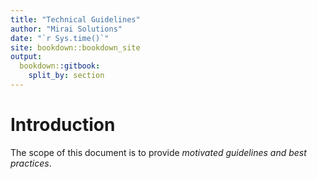 ```yaml
--- 
title: "Technical Guidelines"
author: "Mirai Solutions"
date: "`r Sys.time()`"
site: bookdown::bookdown_site
output: 
  bookdown::gitbook:
    split_by: section
---
```


# Introduction

The scope of this document is to provide *motivated guidelines and best
practices*.
